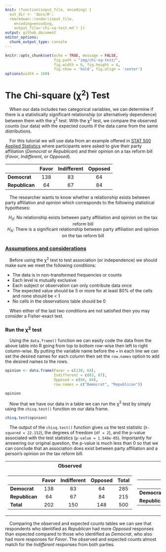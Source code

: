 ```yaml
---
knit: (function(input_file, encoding) {
  out_dir <- 'docs/R';
  rmarkdown::render(input_file,
    encoding=encoding,
    output_file='chi-sq-test.md') })
output: github_document
editor_options:
  chunk_output_type: console
---
```

  
```r
knitr::opts_chunk$set(echo = TRUE, message = FALSE,
                      fig.path = "img/chi-sq-test/",
                      fig.width = 6, fig.height = 4,
                      fig.show = 'hold', fig.align = 'center')
options(width = 100)
```

# The Chi-square (&chi;<sup>2</sup>) Test

&emsp;When our data includes two categorical variables, we can determine if there is a statistically significant relationship (or alternatively dependence) between them with the &chi;<sup>2</sup> test. WIth the &chi;<sup>2</sup> test, we compare the observed counts (our data) with the expected counts if the data came from the same distributions.

&emsp;For this tutorial we will use data from an example offered in [STAT 500 Applied Statistics](https://online.stat.psu.edu/stat500/lesson/8) where participants were asked to give their party affiliation (*Democrat* or *Republican*) and their opinion on a tax reform bill (*Favor*, *Indifferent*, or *Opposed*).

<div align="center">

| | Favor | Indifferent | Opposed |
| :--- | :---: | :---: | :---: |
| **Democrat** | 138 | 83 | 64 |
| **Republican** | 64 | 67 | 84 |

</div>

&emsp;The researcher wants to know whether a relationship exists between party affiliation and opinion which corresponds to the following statistical hypotheses:

<center><i>H<sub>0</sub></i>: No relationship exists between party affiliation and opinion on the tax reform bill</center>
<center><i>H<sub>A</sub></i>: There is a significant relationship between party affiliation and opinion on the tax reform bill</center>

### [Assumptions and considerations](https://www.ncbi.nlm.nih.gov/pmc/articles/PMC3900058/)

&emsp;Before using the &chi;<sup>2</sup> test to test association (or independence) we should make sure we meet the following conditions:

* The data is in non-transformed frequencies or counts
* Each level is mutually exclusive
* Each subject or observation can only contribute data once
* The expected value should be 5 or more for at least 80% of the cells and none should be < 1
* No cells in the observations table should be 0

&emsp;When either of the last two conditions are not satisfied then you may consider a Fisher-exact test.

### Run the &chi;<sup>2</sup> test

&emsp;Using the `data.frame()` function we can easily code the data from the above table into R going from top to bottom row-wise then left to right column-wise.  By putting the variable name before the `=` in each line we can set the desired names for each column then set the `row.names` option to add the desired names to the rows.

```r
opinion <- data.frame(Favor = c(138, 64),
                      Indifferent = c(83, 67),
                      Opposed = c(64, 84),
                      row.names = c("Democrat", "Republican"))

opinion
```

&emsp;Now that we have our data in a table we can run the &chi;<sup>2</sup> test by simply using the `chisq.test()` function on our data frame.

```r
chisq.test(opinion)
```

&emsp;The output of the `chisq.test()` function gives us the test statistic (`X-squared = 22.152`), the degrees of freedom (`df = 2`), and the p-value associated with the test statistics (`p-value = 1.548e-05`). Importantly for answering our original question, the p-value is much less than 0 so that we can conclude that an association does exist between party affiliation and a person's opinion on the tax reform bill.

<table>
<tr><th>Observed </th><th>Expected</th></tr>
<tr><td>

| | Favor | Indifferent | Opposed | Total |
| :--- | :---: | :---: | :---: | :---: |
| **Democrat** | 138 | 83 | 64 | 285 |
| **Republican** | 64 | 67 | 84 | 215 |
| **Total** | 202 | 150 | 148 | 500 |

</td><td>

| | Favor | Indifferent | Opposed |
| :--- | :---: | :---: | :---: |
| **Democrat** | 115.14 | 85.5 | 84.36 |
| **Republican** | 86.86 | 64.5 | 63.64 |

</td></tr> </table>

&emsp;Comparing the observed and expected counts tables we can see that respondents who identified as *Republican* had more *Opposed* responses than expected compared to those who identified as *Democrat*, who also had more responses for *Favor*.  The observed and expected counts almost match for the *Indifferent* responses from both parties.
